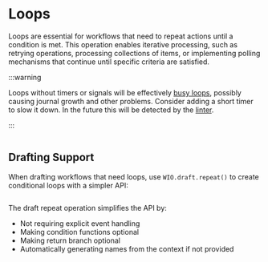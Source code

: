 
# Loops

Loops are essential for workflows that need to repeat actions until a condition is met. This operation enables iterative processing, such as retrying operations, processing collections of items, or implementing polling mechanisms that continue until specific criteria are satisfied.

:::warning

Loops without timers or signals will be effectively [busy loops](https://en.wikipedia.org/wiki/Busy_waiting),
possibly causing journal growth and other problems.
Consider adding a short timer to slow it down.
In the future this will be detected by the [linter](https://github.com/business4s/workflows4s/issues/23).

:::

```scala file=./main/scala/workflows4s/example/docs/LoopExample.scala start=start_loop end=end_loop
```

<OperationOutputs name="loop"/>

## Drafting Support

When drafting workflows that need loops, use `WIO.draft.repeat()` to create conditional loops with a simpler API:

```scala file=./main/scala/workflows4s/example/docs/DraftLoopExample.scala start=start_draft end=end_draft
```

<OperationOutputs name="draft-loop"/>

The draft repeat operation simplifies the API by:
- Not requiring explicit event handling
- Making condition functions optional
- Making return branch optional
- Automatically generating names from the context if not provided

